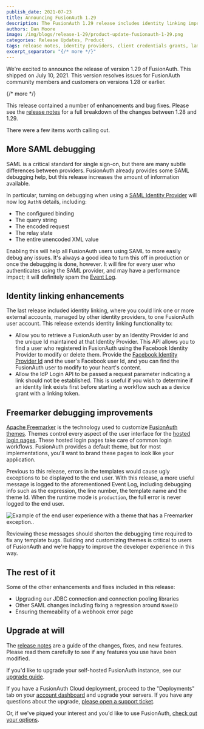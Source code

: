 ```yaml
---
publish_date: 2021-07-23 
title: Announcing FusionAuth 1.29
description: The FusionAuth 1.29 release includes identity linking improvements, better SAML and Freemarker debugging, and more.
authors: Dan Moore
image: /img/blogs/release-1-29/product-update-fusionauth-1-29.png
categories: Release Updates, Product
tags: release notes, identity providers, client credentials grants, lambda, gaming
excerpt_separator: "{/* more */}"
---
```


We're excited to announce the release of version 1.29 of FusionAuth. This shipped on July 10, 2021. This version resolves issues for FusionAuth community members and customers on versions 1.28 or earlier. 

{/* more */}

This release contained a number of enhancements and bug fixes. Please see the [release notes](/docs/v1/tech/release-notes#version-1-29-0) for a full breakdown of the changes between 1.28 and 1.29. 

There were a few items worth calling out.

## More SAML debugging

SAML is a critical standard for single sign-on, but there are many subtle differences between providers. FusionAuth already provides some SAML debugging help, but this release increases the amount of information available. 

In particular, turning on debugging when using a [SAML Identity Provider](/docs/v1/tech/identity-providers/samlv2/) will now log `AuthN` details, including:

* The configured binding 
* The query string
* The encoded request
* The relay state
* The entire unencoded XML value

Enabling this will help all FusionAuth users using SAML to more easily debug any issues. It's always a good idea to turn this off in production or once the debugging is done, however. It will fire for every user who authenticates using the SAML provider, and may have a performance impact; it will definitely spam the [Event Log](/docs/v1/tech/admin-guide/troubleshooting#event-log).

## Identity linking enhancements

The last release included identity linking, where you could link one or more external accounts, managed by other identity providers, to one FusionAuth user account. This release extends identity linking functionality to:

* Allow you to retrieve a FusionAuth user by an Identity Provider Id and the unique Id maintained at that Identity Provider. This API allows you to find a user who registered in FusionAuth using the Facebook Identity Provider to modify or delete them. Provide the [Facebook Identity Provider Id](/docs/v1/tech/apis/identity-providers/facebook) and the user's Facebook user Id, and you can find the FusionAuth user to modify to your heart's content.
* Allow the IdP Login API to be passed a request parameter indicating a link should not be established. This is useful if you wish to determine if an identity link exists first before starting a workflow such as a device grant with a linking token.

## Freemarker debugging improvements

[Apache Freemarker](https://freemarker.apache.org/) is the technology used to customize [FusionAuth themes](/docs/v1/tech/themes/). Themes control every aspect of the user interface for the [hosted login pages](/docs/v1/tech/core-concepts/integration-points#hosted-login-pages). These hosted login pages take care of common login workflows. FusionAuth provides a default theme, but for most implementations, you'll want to brand these pages to look like your application.

Previous to this release, errors in the templates would cause ugly exceptions to be displayed to the end user. With this release, a more useful message is logged to the aforementioned Event Log, including debugging info such as the expression, the line number, the template name and the theme Id. When the runtime mode is `production`, the full error is never logged to the end user.

![Example of the end user experience with a theme that has a Freemarker exception..](/img/blogs/release-1-29/freemarker-exception.png)

Reviewing these messages should shorten the debugging time required to fix any template bugs. Building and customizing themes is critical to users of FusionAuth and we're happy to improve the developer experience in this way.

## The rest of it

Some of the other enhancements and fixes included in this release:

* Upgrading our JDBC connection and connection pooling libraries
* Other SAML changes including fixing a regression around `NameID`
* Ensuring themeability of a webhook error page

## Upgrade at will

The [release notes](/docs/v1/tech/release-notes#version-1-29-0) are a guide of the changes, fixes, and new features. Please read them carefully to see if any features you use have been modified.

If you'd like to upgrade your self-hosted FusionAuth instance, see our [upgrade guide](/docs/v1/tech/admin-guide/upgrade). 

If you have a FusionAuth Cloud deployment, proceed to the "Deployments" tab on your <a href="https://account.fusionauth.io/account/deployment/" target="_blank">account dashboard</a> and upgrade your servers. If you have any questions about the upgrade, <a href="https://account.fusionauth.io/account/support/" target="_blank">please open a support ticket</a>.

Or, if we've piqued your interest and you'd like to use FusionAuth, [check out your options](/pricing).
